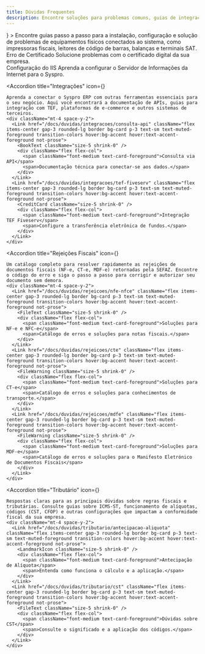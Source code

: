 ```yaml
---
title: Dúvidas Frequentes
description: Encontre soluções para problemas comuns, guias de integração, erros fiscais e questões tributárias.
---
```



<Accordions>
  <Accordion 
    title="Hardware" 
    icon={<HardDrive />}
  >
    Encontre guias passo a passo para a instalação, configuração e solução de problemas de equipamentos físicos conectados ao sistema, como impressoras fiscais, leitores de código de barras, balanças e terminais SAT.
    <div className="mt-4 space-y-2">
      <Link href="/docs/duvidas/hardware/certificado-erro" className="flex items-center gap-3 rounded-lg border bg-card p-3 text-sm text-muted-foreground transition-colors hover:bg-accent hover:text-accent-foreground not-prose">
        <ShieldCheck className="size-5 shrink-0" />
        <div className="flex flex-col">
          <span className="font-medium text-card-foreground">Erro de Certificado</span>
          <span>Solucione problemas com o certificado digital da sua empresa.</span>
        </div>
      </Link>
      <Link href="/docs/duvidas/hardware/configuracao-iis" className="flex items-center gap-3 rounded-lg border bg-card p-3 text-sm text-muted-foreground transition-colors hover:bg-accent hover:text-accent-foreground not-prose">
        <Server className="size-5 shrink-0" />
        <div className="flex flex-col">
          <span className="font-medium text-card-foreground">Configuração do IIS</span>
          <span>Aprenda a configurar o Servidor de Informações da Internet para o Syspro.</span>
        </div>
      </Link>
    </div>
  </Accordion>

  <Accordion 
    title="Integrações" 
    icon={<Share2 />}
  >
    Aprenda a conectar o Syspro ERP com outras ferramentas essenciais para o seu negócio. Aqui você encontrará a documentação de APIs, guias para integração com TEF, plataformas de e-commerce e outros sistemas de terceiros.
    <div className="mt-4 space-y-2">
      <Link href="/docs/duvidas/integracoes/consulta-api" className="flex items-center gap-3 rounded-lg border bg-card p-3 text-sm text-muted-foreground transition-colors hover:bg-accent hover:text-accent-foreground not-prose">
        <BookText className="size-5 shrink-0" />
        <div className="flex flex-col">
          <span className="font-medium text-card-foreground">Consulta via API</span>
          <span>Documentação técnica para conectar-se aos dados.</span>
        </div>
      </Link>
      <Link href="/docs/duvidas/integracoes/tef-fiveserv" className="flex items-center gap-3 rounded-lg border bg-card p-3 text-sm text-muted-foreground transition-colors hover:bg-accent hover:text-accent-foreground not-prose">
        <CreditCard className="size-5 shrink-0" />
        <div className="flex flex-col">
          <span className="font-medium text-card-foreground">Integração TEF Fiveserv</span>
          <span>Configure a transferência eletrônica de fundos.</span>
        </div>
      </Link>
    </div>
  </Accordion>

  <Accordion 
    title="Rejeições Fiscais" 
    icon={<AlertTriangle />}
  >
    Um catálogo completo para resolver rapidamente as rejeições de documentos fiscais (NF-e, CT-e, MDF-e) retornadas pela SEFAZ. Encontre o código do erro e siga o passo a passo para corrigir e autorizar seu documento sem demora.
    <div className="mt-4 space-y-2">
      <Link href="/docs/duvidas/rejeicoes/nfe-nfce" className="flex items-center gap-3 rounded-lg border bg-card p-3 text-sm text-muted-foreground transition-colors hover:bg-accent hover:text-accent-foreground not-prose">
        <FileText className="size-5 shrink-0" />
        <div className="flex flex-col">
          <span className="font-medium text-card-foreground">Soluções para NF-e e NFC-e</span>
          <span>Catálogo de erros e soluções para notas fiscais.</span>
        </div>
      </Link>
      <Link href="/docs/duvidas/rejeicoes/cte" className="flex items-center gap-3 rounded-lg border bg-card p-3 text-sm text-muted-foreground transition-colors hover:bg-accent hover:text-accent-foreground not-prose">
        <FileWarning className="size-5 shrink-0" />
        <div className="flex flex-col">
          <span className="font-medium text-card-foreground">Soluções para CT-e</span>
          <span>Catálogo de erros e soluções para conhecimentos de transporte.</span>
        </div>
      </Link>
      <Link href="/docs/duvidas/rejeicoes/mdfe" className="flex items-center gap-3 rounded-lg border bg-card p-3 text-sm text-muted-foreground transition-colors hover:bg-accent hover:text-accent-foreground not-prose">
        <FileWarning className="size-5 shrink-0" />
        <div className="flex flex-col">
          <span className="font-medium text-card-foreground">Soluções para MDF-e</span>
          <span>Catálogo de erros e soluções para o Manifesto Eletrónico de Documentos Fiscais</span>
        </div>
      </Link>
    </div>
    
  </Accordion>

  <Accordion 
    title="Tributário" 
    icon={<Landmark />}
  >
    Respostas claras para as principais dúvidas sobre regras fiscais e tributárias. Consulte guias sobre ICMS-ST, funcionamento de alíquotas, códigos (CST, CFOP) e outras configurações que impactam a conformidade fiscal da sua empresa.
    <div className="mt-4 space-y-2">
      <Link href="/docs/duvidas/tributario/antecipacao-aliquota" className="flex items-center gap-3 rounded-lg border bg-card p-3 text-sm text-muted-foreground transition-colors hover:bg-accent hover:text-accent-foreground not-prose">
        <LandmarkIcon className="size-5 shrink-0" />
        <div className="flex flex-col">
          <span className="font-medium text-card-foreground">Antecipação de Alíquota</span>
          <span>Entenda como funciona o cálculo e a aplicação.</span>
        </div>
      </Link>
      <Link href="/docs/duvidas/tributario/cst" className="flex items-center gap-3 rounded-lg border bg-card p-3 text-sm text-muted-foreground transition-colors hover:bg-accent hover:text-accent-foreground not-prose">
        <FileText className="size-5 shrink-0" />
        <div className="flex flex-col">
          <span className="font-medium text-card-foreground">Dúvidas sobre CST</span>
          <span>Consulte o significado e a aplicação dos códigos.</span>
        </div>
      </Link>
    </div>
  </Accordion>
</Accordions>
